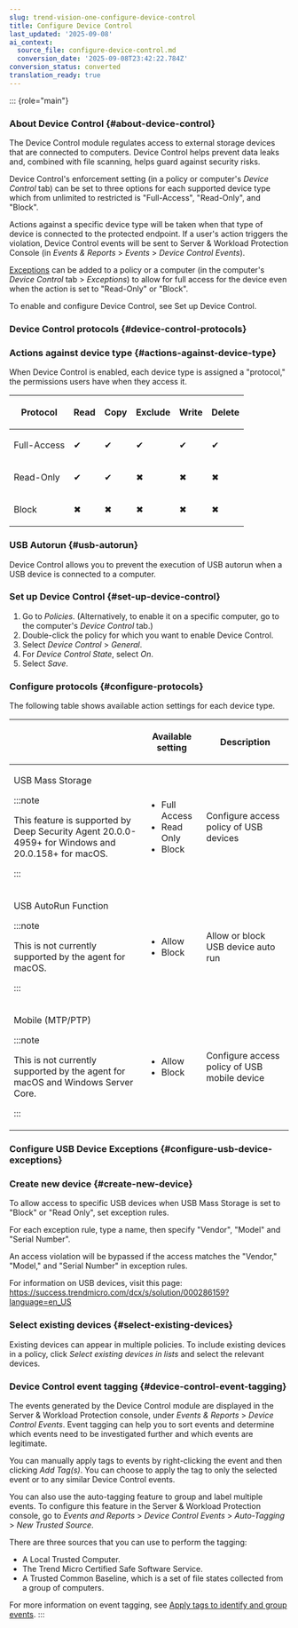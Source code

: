 ```yaml
---
slug: trend-vision-one-configure-device-control
title: Configure Device Control
last_updated: '2025-09-08'
ai_context:
  source_file: configure-device-control.md
  conversion_date: '2025-09-08T23:42:22.784Z'
conversion_status: converted
translation_ready: true
---
```


::: {role="main"}
### About Device Control {#about-device-control}

The Device Control module regulates access to external storage devices that are connected to computers. Device Control helps prevent data leaks and, combined with file scanning, helps guard against security risks.

Device Control's enforcement setting (in a policy or computer's *Device Control* tab) can be set to three options for each supported device type which from unlimited to restricted is "Full-Access", "Read-Only", and "Block".

Actions against a specific device type will be taken when that type of device is connected to the protected endpoint. If a user's action triggers the violation, Device Control events will be sent to Server & Workload Protection Console (in *Events & Reports* \> *Events* \> *Device Control Events*).

[Exceptions](overview-section-computer-editor.mdx) can be added to a policy or a computer (in the computer's *Device Control* tab \> *Exceptions*) to allow for full access for the device even when the action is set to "Read-Only" or "Block".

To enable and configure Device Control, see Set up Device Control.

### Device Control protocols {#device-control-protocols}

### Actions against device type {#actions-against-device-type}

When Device Control is enabled, each device type is assigned a "protocol," the permissions users have when they access it.

<table>
<thead>
<tr>
<th><p>Protocol</p></th>
<th><p>Read</p></th>
<th><p>Copy</p></th>
<th><p>Exclude</p></th>
<th><p>Write</p></th>
<th><p>Delete</p></th>
</tr>
</thead>
<tbody>
<tr>
<td><p>Full-Access</p></td>
<td><p>✔</p></td>
<td><p>✔</p></td>
<td><p>✔</p></td>
<td><p>✔</p></td>
<td><p>✔</p></td>
</tr>
<tr>
<td><p>Read-Only</p></td>
<td><p>✔</p></td>
<td><p>✔</p></td>
<td><p>✖</p></td>
<td><p>✖</p></td>
<td><p>✖</p></td>
</tr>
<tr>
<td><p>Block</p></td>
<td><p>✖</p></td>
<td><p>✖</p></td>
<td><p>✖</p></td>
<td><p>✖</p></td>
<td><p>✖</p></td>
</tr>
</tbody>
</table>

### USB Autorun {#usb-autorun}

Device Control allows you to prevent the execution of USB autorun when a USB device is connected to a computer.

### Set up Device Control {#set-up-device-control}

1.  Go to *Policies*. (Alternatively, to enable it on a specific computer, go to the computer's *Device Control* tab.)
2.  Double-click the policy for which you want to enable Device Control.
3.  Select *Device Control* \> *General*.
4.  For *Device Control State*, select *On*.
5.  Select *Save*.

### Configure protocols {#configure-protocols}

The following table shows available action settings for each device type.

<table>
<thead>
<tr>
<th></th>
<th><p>Available setting</p></th>
<th><p>Description</p></th>
</tr>
</thead>
<tbody>
<tr>
<td><p>USB Mass Storage</p>


:::note

This feature is supported by Deep Security Agent 20.0.0-4959+ for Windows and 20.0.158+ for macOS.


:::

</td>
<td><ul>
<li>Full Access</li>
<li>Read Only</li>
<li>Block</li>
</ul></td>
<td><p>Configure access policy of USB devices</p></td>
</tr>
<tr>
<td><p>USB AutoRun Function</p>


:::note

This is not currently supported by the agent for macOS.


:::

</td>
<td><ul>
<li>Allow</li>
<li>Block</li>
</ul></td>
<td><p>Allow or block USB device auto run</p></td>
</tr>
<tr>
<td><p>Mobile (MTP/PTP)</p>


:::note

This is not currently supported by the agent for macOS and Windows Server Core.


:::

</td>
<td><ul>
<li>Allow</li>
<li>Block</li>
</ul></td>
<td><p>Configure access policy of USB mobile device</p></td>
</tr>
</tbody>
</table>

### Configure USB Device Exceptions {#configure-usb-device-exceptions}

### Create new device {#create-new-device}

To allow access to specific USB devices when USB Mass Storage is set to "Block" or "Read Only", set exception rules.

For each exception rule, type a name, then specify "Vendor", "Model" and "Serial Number".

An access violation will be bypassed if the access matches the "Vendor," "Model," and "Serial Number" in exception rules.

For information on USB devices, visit this page: <https://success.trendmicro.com/dcx/s/solution/000286159?language=en_US>

### Select existing devices {#select-existing-devices}

Existing devices can appear in multiple policies. To include existing devices in a policy, click *Select existing devices in lists* and select the relevant devices.

### Device Control event tagging {#device-control-event-tagging}

The events generated by the Device Control module are displayed in the Server & Workload Protection console, under *Events & Reports* \> *Device Control Events*. Event tagging can help you to sort events and determine which events need to be investigated further and which events are legitimate.

You can manually apply tags to events by right-clicking the event and then clicking *Add Tag(s)*. You can choose to apply the tag to only the selected event or to any similar Device Control events.

You can also use the auto-tagging feature to group and label multiple events. To configure this feature in the Server & Workload Protection console, go to *Events and Reports* \> *Device Control Events* \> *Auto-Tagging* \> *New Trusted Source*.

There are three sources that you can use to perform the tagging:

- A Local Trusted Computer.
- The Trend Micro Certified Safe Software Service.
- A Trusted Common Baseline, which is a set of file states collected from a group of computers.

For more information on event tagging, see [Apply tags to identify and group events](apply-tags-identify-group-events.mdx).
:::
